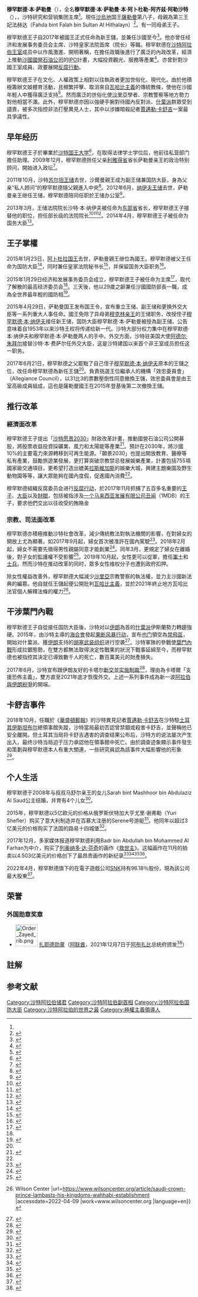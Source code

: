 {{expand language|1=en|page=|time=2019-11-11T16:30:28+00:00}}
{{noteTA
|1=zh-hans:萨勒曼;zh-hant:薩勒曼;zh-tw:沙爾曼;
|2=zh-hans:纳伊夫;zh-hant:納伊夫;zh-tw:納衣夫;
|3=zh-hk:沙地;zh-my:沙地;zh-tw:沙烏地;zh-hans:沙特;
}}
{{Infobox Officeholder
| name =  穆罕默德·本·沙爾曼
<br>''HRH''  Crown Prince of Saudi Arabia<br />Mohammed bin Salman<br /> محمد بن سلمان بن عبد العزيز آل سعود
| image = Secretary Pompeo Meets With Saudi Crown Prince Mohammed bin Salman (32862953548) (cropped).jpg
| caption = 穆罕默德·本·沙爾曼，攝於2019年
| office =  {{flagicon|沙特阿拉伯}}
{{le|沙特阿拉伯王国王储|Crown Prince of Saudi Arabia}}
| term_start      = 2017年6月21日
| 1blankname    = [[沙特阿拉伯国王|国王]]
| 1namedata      = [[薩勒曼·本·阿卜杜勒-阿齊茲·阿勒沙特|薩勒曼]]
| predecessor = [[穆罕默德·本·纳伊夫·本·阿卜杜勒-阿齐兹·阿勒沙特|穆罕默德·本·纳伊夫]]
| office1 =  {{flagicon|沙特阿拉伯}}
{{le|沙特阿拉伯内阁第一副首相|First Deputy Prime Minister of Saudi Arabia}}
| term_start1      = 2017年6月21日
| 1blankname1    = [[沙特阿拉伯首相|首相]]
| 1namedata1      = [[薩勒曼·本·阿卜杜勒-阿齊茲·阿勒沙特|薩勒曼]]
| predecessor1 = [[穆罕默德·本·纳伊夫·本·阿卜杜勒-阿齐兹·阿勒沙特|穆罕默德·本·纳伊夫]]
| office2 = {{flag|沙特阿拉伯}}[[国防部长|国防部长]]
| term_start2      = 2015年2月1日
| 1blankname2    = [[沙特阿拉伯首相|首相]]
| 1namedata2      = [[薩勒曼·本·阿卜杜勒-阿齊茲·阿勒沙特|薩勒曼]] 
| predecessor2 = [[薩勒曼·本·阿卜杜勒-阿齊茲·阿勒沙特|薩勒曼]]
| successor2 = 
|office3={{flag|沙特阿拉伯}}经济和发展事务委员会主席
| term_start3      = 2015年1月29日
| 1blankname3    = [[沙特阿拉伯国王|国王]]
| 1namedata3      = [[薩勒曼·本·阿卜杜勒-阿齊茲·阿勒沙特|薩勒曼]] 
| birth_date = {{birth date and age|1985|08|31}}
| birth_place = {{SAU}}[[利雅德|利雅德]]
| spouse = {{le|萨拉·本·萨勒曼·阿勒·沙特|Sara bint Mashour Al Saud}}
| 子女 = 5（3子2女）
| 家庭 = [[沙特王室|沙特王室]]
| religion     = [[伊斯兰教|伊斯兰教]][[逊尼派|逊尼派]][[瓦哈比派|瓦哈比派]]
| relatives = [[薩勒曼·本·阿卜杜勒-阿齊茲·阿勒沙特|薩勒曼國王]]<br>{{le|法赫达王妃|Fahda bint Falah bin Sultan Al Hithalayn}}
}}
'''穆罕默德·本·萨勒曼'''（{{bd|1985年|8月31日|}}），全名'''穆罕默德·本·萨勒曼·本·阿卜杜勒-阿齐兹·阿勒沙特'''（{{lang-ar|محمد بن سلمان بن عبد العزيز آل سعود}}），{{le|沙特阿拉伯王储|Crown Prince of Saudi Arabia}}，沙特研究和营销集团主席<ref name=famsal/>。現任[[沙烏地|沙烏地]]国王[[薩勒曼·本·阿卜杜勒-阿齊茲·阿勒沙特|薩勒曼]]第八子，母親為第三王妃法赫达（Fahda bint Falah bin Sultan Al Hithalayn）<ref name=famsal>{{cite web|title=Family Tree of Salman bin Abdulaziz bin Abdul Rahman Al Saud|url=http://www.datarabia.com/royals/famtree.do?id=176822|publisher=Datarabia|accessdate=2013-03-02|archive-date=2013-06-29|archive-url=https://web.archive.org/web/20130629115259/http://www.datarabia.com/royals/famtree.do?id=176822|dead-url=no}}</ref>。有一同母弟{{tsl|en|Turki bin Salman Al Saud|图尔基·本·萨勒曼}}王子。

穆罕默德王子自2017年被國王正式任命為新王儲，並兼任沙國{{le|国防大臣 (沙特阿拉伯)|Minister of Defense (Saudi Arabia)|国防大臣}}至今<ref name="#1">{{Cite news|url=https://www.chinanews.com/gj/2017/06-21/8256910.shtml|title=沙特国王任命其子为新王储 兼任副首相及国防部长|author=|date=2017-06-21|work=|publisher=中新網|accessdate=2017-06-21|archive-date=2017-06-21|archive-url=https://web.archive.org/web/20170621124120/http://www.chinanews.com/gj/2017/06-21/8256910.shtml|dead-url=no}}</ref>。他亦曾任经济和发展事务委员会主席、沙特皇家法院首席（院长）等職。穆罕默德在[[沙地王朝|沙特阿拉伯王室]]成员中以作風激進、開明著稱，在擔任政職後進行了廣泛的內政改革，經濟上推動[[沙烏地阿拉伯國家石油公司|沙國國營石油公司]]的[[IPO|IPO]]計畫，大幅投資觀光、服務等產業<ref>{{Cite news|url=http://www.storm.mg/article/286927|title=王位繼承大風吹！沙烏地阿拉伯國王儲被廢 鷹派副王儲確定扶正|author=|date=2017-06-22|work=|publisher=風傳媒|accessdate=2017-06-22|archive-date=2017-06-21|archive-url=https://web.archive.org/web/20170621124744/http://www.storm.mg/article/286927|dead-url=no}}</ref>。亦曾針對沙國王室成員、政要展開[[2017年沙特阿拉伯反腐|反腐行動]]。

穆罕默德王子在文化、人權政策上相對以往執政者更加世俗化、現代化。由於他積極籌辦文娛體育活動，且頻繁抨擊、取消來自[[瓦哈比主義|瓦哈比主義]]的傳統教條，使他在沙國年輕人中獲得廣泛支持<ref name="AtlanInter">{{cite web |last1=Wood |first1=Graeme |title=Absolute Power |url=https://www.theatlantic.com/magazine/archive/2022/04/mohammed-bin-salman-saudi-arabia-palace-interview/622822/ |website=The Atlantic |publisher=Emerson Collective |accessdate=2022-04-09 |language=en |date=2022-03-03}}</ref>。然而廣泛的世俗化使[[沙里亞|沙里亞]]學者、宗教警察等地方勢力對他相當不滿。此外，穆罕默德亦因以強硬手腕對待國內反對派、[[什葉派|什葉派]]群眾受到譴責，被多次指控非法打壓異見人士，其中以涉嫌暗殺記者[[賈邁勒·卡舒吉|賈邁勒·卡舒吉]]一案最具爭議性。

==早年经历==
穆罕默德王子於畢業於[[沙特国王大学|沙特国王大学]]<ref name=embwas>{{cite web|title=Council of Ministers: Membership|url=http://www.saudiembassy.net/about/Biographies-of-Ministers.aspx|work=Embassy of Saudi Arabia, Washington DC|accessdate=2015-01-25|deadurl=yes|archiveurl=https://web.archive.org/web/20110616222323/http://www.saudiembassy.net/about/Biographies-of-Ministers.aspx|archivedate=2011年6月16日}}</ref>，在取得法律学士学位后，他前往私营部门擔任助理。2009年12月，穆罕默德担任父亲[[利雅得省|利雅得省]]省长萨勒曼亲王的政治特别顾问，開始进入政坛<ref name=ame31oct>{{cite news|title=HRH Prince Mohammed bin Salman bin Abdulaziz to inaugurate Cityscape Riyadh 2011|url=http://www.ameinfo.com/279859.html|accessdate=2013-03-02|work=AMEinfo|date=2011-10-31|archive-date=2011-11-01|archive-url=https://web.archive.org/web/20111101222157/http://www.ameinfo.com/279859.html|dead-url=yes}}</ref>。

2011年10月，沙特[[苏尔坦·本·阿卜杜勒-阿齐兹|苏尔坦王储]]去世，沙爾曼親王成为副王储兼国防大臣，身為父亲“私人顾问”的穆罕默德隨父親進入中央<ref>{{cite news|title=Prince Sultan arrives to Bahrain to attend Bahrain Grand Prix|url=http://www.bna.bh/portal/en/news/505092|accessdate=2012-04-23|work=Bahrain News Agency|date=2012-04-22|archive-date=2013-09-27|archive-url=https://web.archive.org/web/20130927234541/http://www.bna.bh/portal/en/news/505092|dead-url=no}}</ref>。2012年6月，[[纳伊夫·本·阿卜杜勒-阿齐兹|纳伊夫王储]]去世，萨勒曼亲王继任王储，穆罕默德陪同任职於王储办公室<ref name=sgaz24jan>{{cite news|title=Crown Prince Salman arrives in Jeddah|url=http://www.saudigazette.com.sa/index.cfm?method=home.regcon&contentid=20121024140724|accessdate=2013-03-02|newspaper=Saudi Gazette|date=2013-10-24|deadurl=yes|archiveurl=https://web.archive.org/web/20140904142843/http://www.saudigazette.com.sa/index.cfm?method=home.regcon&contentid=20121024140724|archivedate=2014年9月4日}}</ref>。

2013年3月，王储法院院长沙特·本·纳伊夫被任命为[[东部省_(沙特阿拉伯)|东部省]]省长，穆罕默德王子接替他的职位，担任部长级的法院院长<ref name=sgaz3mar>{{cite news|title=Leadership’s trust in me is my motivation – Muhammad|url=http://www.saudigazette.com.sa/index.cfm?method=home.regcon&contentid=20130303155193|accessdate=2013-03-02|newspaper=Saudi Gazette|date=2013-03-03|deadurl=yes|archiveurl=https://web.archive.org/web/20140820001643/http://www.saudigazette.com.sa/index.cfm?method=home.regcon&contentid=20130303155193|archivedate=2014年8月20日}}</ref><ref name=sbn>{{cite news|title=Prince Mohammad appointed president of crown prince court|url=http://saudibiznews.com/business/item/1290-prince-mohammed-bin-salman-bin-abdulaziz-as-president-of-crown-prince-court|accessdate=2013-03-02|work=Saudi Business News|date=2013-03-02|deadurl=yes|archiveurl=https://archive.is/20130411182710/http://saudibiznews.com/business/item/1290-prince-mohammed-bin-salman-bin-abdulaziz-as-president-of-crown-prince-court|archivedate=2013年4月11日}}</ref><ref name=ash3mar>{{cite news|title=Prince Mohammed bin Salman appointed Special Advisor to Crown Prince|url=http://www.aawsat.net/2013/03/article55294575|accessdate=2013-04-12|newspaper=Asharq Alawsat|date=2013-03-03|archive-date=2013-03-11|archive-url=https://web.archive.org/web/20130311121018/http://www.aawsat.net/2013/03/article55294575|dead-url=no}}</ref>。2014年4月，穆罕默德王子被任命为国务大臣<ref name=misk>{{cite web|title=Chairman of the Board|url=http://www.misk.org.sa/mohammed-bin-salman?lang=en|work=MISK|accessdate=2015-01-25|deadurl=yes|archiveurl=https://web.archive.org/web/20150128114507/http://www.misk.org.sa/mohammed-bin-salman?lang=en|archivedate=2015年1月28日}}</ref>。

==王子掌權==
2015年1月23日，[[阿卜杜拉·本·阿卜杜勒-阿齐兹|阿卜杜拉国王]]去世，萨勒曼親王继位為國王。穆罕默德被父王任命为国防大臣<ref name=alar23>{{cite news|title=Saudi King Abdullah passes away|url=http://english.alarabiya.net/en/News/middle-east/2015/01/23/Saudi-King-Abdullah-passes-away.html|accessdate=2015-01-23|work=Al Arabiya|date=2015-01-23|archive-date=2015-01-23|archive-url=https://archive.today/20150123082856/http://english.alarabiya.net/en/News/middle-east/2015/01/23/Saudi-King-Abdullah-passes-away.html|dead-url=no}}</ref>，同时兼任皇家法院秘书长<ref>{{cite news|title=Saudi Prince Mohammad bin Salman named defense minister|url=http://english.alarabiya.net/en/News/middle-east/2015/01/23/Saudi-Prince-Mohammad-bin-Salman-appointed-defense-minister-head-of-Royal-Court.html|accessdate=2015-01-23|work=Al Arabiya|date=2015-01-23|archive-date=2015-01-24|archive-url=https://archive.today/20150124041939/http://english.alarabiya.net/en/News/middle-east/2015/01/23/Saudi-Prince-Mohammad-bin-Salman-appointed-defense-minister-head-of-Royal-Court.html|dead-url=no}}</ref>，并保留国务大臣职务<ref>{{cite news|author=Anthony H. Cordesman|title=Saudi Succession: The King Is Dead, Long Live the King|url=http://www.newsweek.com/saudis-smooth-succession-king-dead-long-live-king-301639|accessdate=2015-01-26|work=Newsweek|date=2015-01-24|archive-date=2015-01-26|archive-url=https://web.archive.org/web/20150126115854/http://www.newsweek.com/saudis-smooth-succession-king-dead-long-live-king-301639|dead-url=no}}</ref>。

2015年1月29日经济和发展事务委员会成立，穆罕默德王子被任命为主席<ref name=kerr>{{cite news|author=Simeon Kerr|title=Saudi king stamps his authority with staff shake-up and handouts|url=http://www.ft.com/cms/s/0/8045e3e0-a850-11e4-bd17-00144feab7de.html#axzz3QVaF4Ex4|accessdate=2015-02-01|work=Financial Times|date=2015-01-30|location=Riyadh|archive-date=2015-02-01|archive-url=https://web.archive.org/web/20150201101024/http://www.ft.com/cms/s/0/8045e3e0-a850-11e4-bd17-00144feab7de.html#axzz3QVaF4Ex4|dead-url=no}}</ref>，取代了解散的最高经济委员会<ref name=kerr/>。三天後，他以29歲之齡兼任沙國國防部長一職，成為全世界最年輕的國防相<ref>{{cite news|title=Mohammed bin Nayef kingpin in new Saudi Arabia: country experts|url=http://www.middleeasteye.net/news/mohammed-bin-nayef-kingpin-new-saudi-arabia-country-experts-1500997678|accessdate=2015-02-01|work=Middle East Eye|date=2015-02-01|archive-date=2015-02-03|archive-url=https://web.archive.org/web/20150203221027/http://www.middleeasteye.net/news/mohammed-bin-nayef-kingpin-new-saudi-arabia-country-experts-1500997678|dead-url=no}}</ref>{{NoteTag|本資料來源於2015年報導時，提及就任部長的穆罕默德為34歲(實際29歲)，應為該新聞誤植。}}。

2015年4月29日，萨勒曼国王发布国王令，宣布重立王储、副王储和更换外交大臣等一系列重大人事任命。國王免除了异母弟[[穆克林·本·阿卜杜勒-阿齐兹·阿勒沙特|穆克林亲王]]的王储职务，改授侄子[[穆罕默德·本·纳伊夫·本·阿卜杜勒-阿齐兹·阿勒沙特|穆罕默德·本·纳伊夫]]接任新王储，国防大臣穆罕默德·本·萨勒曼被授為副王储。公告意味着自1953年以来沙特王权将传递给新一代。沙特大部分权力集中在穆罕默德·本·纳伊夫和穆罕默德·本·萨勒曼两人的手中。外交方面，沙特驻美国大使[[阿德尔·朱拜尔|阿德尔·朱拜尔]]接替沙特·本·费萨尔任外交大臣，这是沙特建国以来首个非王室成员担任这一职务{{NoteTag|此前本·费萨尔自1975年开始一直担任外交大臣，共任职40年，是世界上连续任职时间最长的外交部长；其父[[费萨尔·本·阿卜杜勒-阿齐兹·阿勒沙特|费萨尔国王]]曾于1930年至1960年、1962年至1975年两度出任外交大臣，共计43年<ref>{{Cite news|url=http://www.reuters.com/article/us-saudi-politics-idUSKBN0NK05W20150429|title=Saudi king resets succession to cope with turbulent times|date=Wed Apr 29 20:27:56 UTC 2015|newspaper=Reuters|accessdate=2017-06-22|archive-date=2017-05-14|archive-url=https://archive.is/20170514195316/http://www.reuters.com/article/us-saudi-politics-idUSKBN0NK05W20150429|dead-url=no}}</ref>}}。

2017年6月21日，穆罕默德之父罷黜了自己侄子[[穆罕默德·本·纳伊夫·本·阿卜杜勒-阿齐兹·阿勒沙特|穆罕默德·本·纳伊夫]]原本的王儲之位，改任命穆罕默德為新任王儲<ref name="#1"/>。負責挑選王位繼承人的機構「效忠委員會」（Allegiance Council），以31比3的票數壓倒性同意撤換王儲，效忠委員會是由王室高級成員組成，這也是薩勒曼國王在2015年登基後第二次撤換王儲。

==推行改革==
===經濟面改革===
穆罕默德王子提出「[[沙特愿景2030|沙特愿景2030]]」財政改革計畫，推動國營石油公司公開募股，將股票收益投資採礦業、風力和太陽能等產業<ref name="storm">{{Cite news|url=http://www.storm.mg/article/286927|title=王位繼承大風吹！沙烏地阿拉伯國王儲被廢 鷹派副王儲確定扶正|author=|date=2017-06-22|work=|publisher=風傳媒|accessdate=2017-06-22|archive-date=2017-06-21|archive-url=https://web.archive.org/web/20170621124744/http://www.storm.mg/article/286927|dead-url=no}}</ref>。預計在2030年，將沙國10%的主要電力來源轉移到可再生能源。「願景2030」也提出開放教育、醫療等私有產業，鼓勵旅遊業發展，更打算突破宗教禁忌發展娛樂產業，計畫包括755項國家級交通項目，更希望打造出媲美[[拉斯維加斯|拉斯維加斯]]的娛樂大城，興建主題樂園及野生動物園等等，讓大眾能夠在國內度假，促進國內消費<ref name="storm"/>。

穆罕默德組織反腐委员会进行[[2017年沙特阿拉伯反腐|反腐行动]]，於2017年11月抓捕了五百多名重要的[[王子|王子]]、[[大臣|大臣]]以及[[財閥|財閥]]，包括被指涉及[[一个马来西亚发展有限公司丑闻|一个马来西亚发展有限公司丑闻]]（1MDB）的王子{{link-en|图尔基·本·阿卜杜拉·阿勒沙特|Turki bin Abdullah Al Saud|图尔基·本·阿卜杜拉王子}}，要求他們交出以往收受的賄賂金

===宗教、司法面改革===
穆罕默德亦積極推動沙特社會改革，減少傳統教法對執法機關的影響，在對婦女的開放上尤為顯著。如2017年9月起，婦女首次被准許在國內駕駛<ref name="economist">{{cite news|title=Saudi Arabia will finally allow women to drive|url=https://www.economist.com/news/middle-east-and-africa/21729721-bigger-changes-are-needed-ultraconservative-kingdom-saudi-arabia-will|work=[[The_Economist|The Economist]]|date=2017-09-27|deadurl=no|archiveurl=https://web.archive.org/web/20170928012726/https://www.economist.com/news/middle-east-and-africa/21729721-bigger-changes-are-needed-ultraconservative-kingdom-saudi-arabia-will|archivedate=2017-09-28}}</ref>。2018年2月起，婦女不需要先徵得男性親屬同意才能創業<ref>{{cite web|url=http://english.alarabiya.net/en/News/gulf/2018/02/18/Saudi-women-to-start-own-business-without-male-permission.html|title=Saudi women to start own business without male permission|website=Al Arabiya|access-date=2018-03-30|deadurl=no|archiveurl=https://web.archive.org/web/20180331104139/http://english.alarabiya.net/en/News/gulf/2018/02/18/Saudi-women-to-start-own-business-without-male-permission.html|archivedate=2018-03-31}}</ref>。同年3月，更規定了婦女在離婚後，對子女的監護權不受影響<ref>{{cite web|url=https://www.cnn.com/2018/03/12/middleeast/saudi-arabia-custody-law-intl/index.html|title=Divorced Saudi women win right to get custody of children|website=CNN|access-date=2018-03-30|deadurl=no|archiveurl=https://web.archive.org/web/20180322052156/https://www.cnn.com/2018/03/12/middleeast/saudi-arabia-custody-law-intl/index.html|archivedate=2018-03-22}}</ref>。2019年10月起，女性更可以從軍，擔任[[軍士|軍士]]和[[士兵|士兵]]。然而沙特在推动改革的同时，眾多女性维权分子也遭到政府扣押。

除女性權益改善外，穆罕默德大幅減少[[沙里亞|沙里亞]]宗教警察的執法權，並力主沙國新法典的編篡。他自就任王儲起便公開批判[[瓦哈比主義|瓦哈比主義]]，並於2021年終止地方瓦哈比法官個人解釋法條的權力<ref>{{cite news |title=Saudi Crown Prince Lambasts His Kingdom’s Wahhabi Establishment {{!}} Wilson Center |url=https://www.wilsoncenter.org/article/saudi-crown-prince-lambasts-his-kingdoms-wahhabi-establishment |accessdate=2022-04-09 |work=www.wilsoncenter.org |language=en}}</ref>。

==干涉葉門內戰==
穆罕默德王子自從接任国防大臣後，沙特对以[[伊朗|伊朗]]為首的[[什葉派|什葉派]]伊斯蘭勢力轉趨強硬。2015年，由沙特主導的[[海合會|海合會]]發起[[沙特领导的干预也门行动|果断风暴行动]]，宣布[[也门|也门]]領空為[[禁飛區|禁飛區]]，開始对什葉派、獲[[伊朗|伊朗]]支持的[[胡塞武装组织|胡塞武装组织]]进行空袭<ref>{{cite news|url=http://www.aljazeera.com/news/middleeast/2015/03/saudi-ambassador-announces-military-operation-yemen-150325234138956.html|work=Al Jazeera|title=Saudi and Arab allies bomb Houthi positions in Yemen|date=2015-03-26|accessdate=2015-03-25|archive-date=2015-03-26|archive-url=https://web.archive.org/web/20150326181207/http://www.aljazeera.com/news/middleeast/2015/03/saudi-ambassador-announces-military-operation-yemen-150325234138956.html|dead-url=no}}</ref>。沙特軍隊的參戰使[[葉門內戰_(2014年至今)|葉門內戰]]形成拉鋸態勢，在雙方都無法取得決定性戰果的狀況下戰事延綿至今，而穆罕默德也被指控其決定已導致數千人的死亡，數百萬美元的財產損失。

2017年6月，沙特宣布跟伊朗友好的卡塔尔[[2017年卡塔尔外交危机|断交並实施制裁]]<ref>{{cite web|title=Saudi Arabia and Bahrain break diplomatic ties with Qatar over 'terrorism'|url=https://www.theguardian.com/world/2017/jun/05/saudi-arabia-and-bahrain-break-diplomatic-ties-with-qatar-over-terrorism|website=The Guardian|publisher=The Guardian|accessdate=2017-06-05|archive-date=2019-05-09|archive-url=https://web.archive.org/web/20190509210107/https://www.theguardian.com/world/2017/jun/05/saudi-arabia-and-bahrain-break-diplomatic-ties-with-qatar-over-terrorism|dead-url=no}}</ref>，理由為卡塔爾「支援恐佈主義」，雙方直至2021年底才恢復外交。上述一系列事件成為新一波[[伊朗－沙烏地阿拉伯關係|阿拉伯與伊朗紛爭]]的開端。

==卡舒吉事件==
2018年10月，任職於《[[華盛頓郵報|華盛頓郵報]]》的沙特異見記者[[賈邁勒·卡舒吉|賈邁勒·卡舒吉]]在沙特駐[[土耳其|土耳其]][[伊斯坦布尔|伊斯坦布尔]]總領事館失蹤，沙特當局最初否認曾禁錮或殺害卡舒吉，並聲稱他已安全離開。但土耳其当局将卡舒吉遇害的调查结果公布后，沙特方的说法屡次产生出入，最终沙特当局迫于压力承認他在領事館中死亡。由於調查迹象顯示事件發生和策劃與穆罕默德本人有重大關連，一些研究員認為該事件大幅影響他的形象<ref>{{Cite news |url=https://www.dw.com/zh/%E8%AE%B0%E8%80%85%E8%A2%AB%E6%9D%80%E8%AF%81%E6%8D%AE%E5%87%BA%E7%82%89-%E6%B2%99%E7%89%B9%E7%8E%8B%E5%84%B2%E5%BD%A2%E8%B1%A1%E9%87%8D%E6%8C%AB/a-45918062 |title=记者被杀证据出炉 沙特王儲形象重挫 |publisher=德國之聲 |date=2018-10-17 |accessdate=2018-10-17 |archive-date=2018-10-17 |archive-url=https://web.archive.org/web/20181017115815/https://www.dw.com/zh/%E8%AE%B0%E8%80%85%E8%A2%AB%E6%9D%80%E8%AF%81%E6%8D%AE%E5%87%BA%E7%82%89-%E6%B2%99%E7%89%B9%E7%8E%8B%E5%84%B2%E5%BD%A2%E8%B1%A1%E9%87%8D%E6%8C%AB/a-45918062 |dead-url=no }}</ref>。

== 个人生活 ==
穆罕默德于2008年与叔叔马舒尔亲王的女儿Sarah bint Mashhoor bin Abdulaziz Al Saud公主结婚，并育有4个儿女<ref>{{Cite web|title=Mohammed bin Salman -- the reformer behind Saudi Arabia's shakeup|url=https://www.foxnews.com/world/mohammed-bin-salman-the-reformer-behind-saudi-arabias-shakeup|accessdate=2020-01-19|date=2018-03-15|last=Kurtz|first=Steve|work=Fox News|language=en-US|archive-date=2020-03-25|archive-url=https://web.archive.org/web/20200325091013/https://www.foxnews.com/world/mohammed-bin-salman-the-reformer-behind-saudi-arabias-shakeup|dead-url=no}}</ref>。

2015年，穆罕默德以5亿欧元的价格从俄罗斯伏特加大亨尤里·谢弗勒（Yuri Shefler）购买了意大利制造并在百慕大注册的Serene号游艇<ref>{{Cite news|title=Rise of Saudi Prince Shatters Decades of Royal Tradition|url=https://www.nytimes.com/2016/10/16/world/rise-of-saudi-prince-shatters-decades-of-royal-tradition.html|newspaper=The New York Times|date=2016-10-15|accessdate=2020-01-19|issn=0362-4331|language=en-US|first=Mark|last=Mazzetti|first2=Ben|last2=Hubbard|archive-date=2016-10-16|archive-url=https://web.archive.org/web/20161016213234/http://www.nytimes.com/2016/10/16/world/rise-of-saudi-prince-shatters-decades-of-royal-tradition.html|dead-url=no}}</ref>。他同年以超过3亿美元的价格购买了法国的路易十四城堡<ref>{{Cite news|title=World’s Most Expensive Home? Another Bauble for a Saudi Prince|url=https://www.nytimes.com/2017/12/16/world/middleeast/saudi-prince-chateau.html|newspaper=The New York Times|date=2017-12-16|accessdate=2020-01-19|issn=0362-4331|language=en-US|first=Nicholas|last=Kulish|first2=Michael|last2=Forsythe|archive-date=2018-03-21|archive-url=https://web.archive.org/web/20180321225713/https://www.nytimes.com/2017/12/16/world/middleeast/saudi-prince-chateau.html|dead-url=no}}</ref>。

2017年12月，多家媒体报道穆罕默德利用Badr bin Abdullah bin Mohammed Al Farhan为中介，购买了[[列奥纳多·达·芬奇|列奥纳多·达·芬奇]]的画作《[[救世主_(達文西)|救世主]]》。这幅画作在11月的拍卖以4.503亿美元的价格创下了最昂贵画作的新纪录<ref>{{Cite web|title=Saudi Arabia’s Crown Prince Identified as Buyer of Record-Breaking da Vinci|url=https://www.wsj.com/articles/saudi-arabias-crown-prince-identified-as-buyer-of-record-breaking-da-vinci-1512674099|accessdate=2020-01-19|last=Dubai|first=Shane Harris in Washington, Kelly Crow in Miami and Summer Said in|work=WSJ|language=en-US|archive-date=2019-10-23|archive-url=https://web.archive.org/web/20191023173303/https://www.wsj.com/articles/saudi-arabias-crown-prince-identified-as-buyer-of-record-breaking-da-vinci-1512674099|dead-url=no}}</ref><ref>{{Cite web|title=Saudi Prince Revealed as 'Salvator Mundi' Buyer|url=https://fortune.com/2017/12/06/da-vinci-painting-saudi-prince/|accessdate=2020-01-19|work=Fortune|language=en|archive-date=2020-02-14|archive-url=https://web.archive.org/web/20200214011313/https://fortune.com/2017/12/06/da-vinci-painting-saudi-prince/|dead-url=no}}</ref><ref>{{Cite news|title=Mystery Buyer of $450 Million ‘Salvator Mundi’ Was a Saudi Prince|url=https://www.nytimes.com/2017/12/06/world/middleeast/salvator-mundi-da-vinci-saudi-prince-bader.html|newspaper=The New York Times|date=2017-12-06|accessdate=2020-01-19|issn=0362-4331|language=en-US|first=David D.|last=Kirkpatrick|archive-date=2019-10-30|archive-url=https://web.archive.org/web/20191030111602/https://www.nytimes.com/2017/12/06/world/middleeast/salvator-mundi-da-vinci-saudi-prince-bader.html|dead-url=no}}</ref><ref>{{Cite web|title=Mystery buyer of famed da Vinci is Saudi prince: Report|url=https://www.cbsnews.com/news/salvator-mundi-leonardo-da-vinci-buyer-saudi-prince/|accessdate=2020-01-19|work=www.cbsnews.com|language=en-US|archive-date=2020-02-16|archive-url=https://web.archive.org/web/20200216083355/https://www.cbsnews.com/news/salvator-mundi-leonardo-da-vinci-buyer-saudi-prince/|dead-url=no}}</ref>。

2022年4月，穆罕默德旗下的{{tsl|en|MiSK Foundation|MiSK基金會}}在電子遊戲公司[[SNK|SNK]]持有96.18％股份，現為該公司最大股東<ref>{{cite news |title=阿拉伯王儲收購SNK 96.18％股份，幾成全資子公司 |url=https://www.4gamers.com.tw/news/detail/52596/more-than-96-of-snk-stake-is-owned-by-the-crown-prince-of-saudi-arabia |accessdate=2022-04-09 |work=4Gamers 官方網站 |language=zh-Hant}}</ref>。

==荣誉==
===外国勋章奖章===
* [[File:Order_Zayed_rib.png|60px]] [[扎耶德勋章|扎耶德勋章]]（[[阿联酋|阿联酋]]，2021年12月7日于[[阿布扎比|阿布扎比]]总统府颁发<ref>{{cite news |title=Mohamed bin Zayed, Mohamed bin Salman review bilateral ties, regional issues |url=http://wam.ae/en/details/1395303000602 |publisher=[[阿联酋通讯社|The Emirates News Agency]] |date=2021-12-07 |accessdate=2021-12-29 |archive-date= |archive-url= |dead-url=no }}</ref>）

==註解==
{{NoteFoot}}

== 参考文献 ==
{{Reflist|30em}}

{{Current heirs of monarchies}}
[[Category:沙特阿拉伯储君|Category:沙特阿拉伯储君]]
[[Category:沙特阿拉伯副首相|Category:沙特阿拉伯副首相]]
[[Category:沙特阿拉伯国防大臣|Category:沙特阿拉伯国防大臣]]
[[Category:沙特阿拉伯的世界之最|Category:沙特阿拉伯的世界之最]]
[[Category:極權主義領導人|Category:極權主義領導人]]